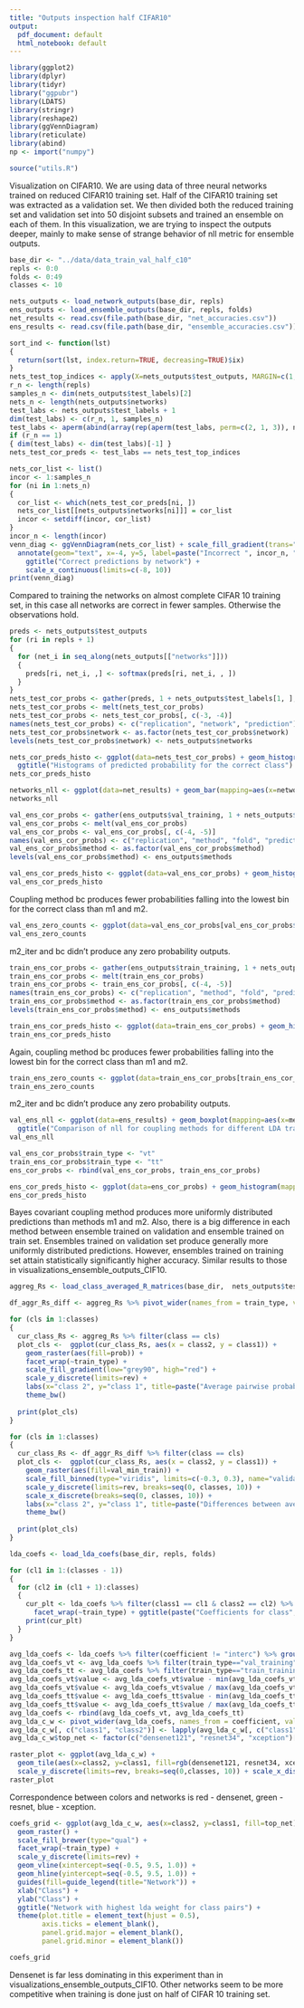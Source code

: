 ```yaml
---
title: "Outputs inspection half CIFAR10"
output:
  pdf_document: default
  html_notebook: default
---
```


```r
library(ggplot2)
library(dplyr)
library(tidyr)
library("ggpubr")
library(LDATS)
library(stringr)
library(reshape2)
library(ggVennDiagram)
library(reticulate)
library(abind)
np <- import("numpy")

source("utils.R")
```

Visualization on CIFAR10.
We are using data of three neural networks trained on reduced CIFAR10 training set. Half of the CIFAR10 training set was extracted as a validation set. We then divided both the reduced training set and validation set into 50 disjoint subsets and trained an ensemble on each of them.
In this visualization, we are trying to inspect the outputs deeper, mainly to make sense of strange behavior of nll metric for ensemble outputs.

```r
base_dir <- "../data/data_train_val_half_c10"
repls <- 0:0
folds <- 0:49
classes <- 10

nets_outputs <- load_network_outputs(base_dir, repls)
ens_outputs <- load_ensemble_outputs(base_dir, repls, folds)
net_results <- read.csv(file.path(base_dir, "net_accuracies.csv"))
ens_results <- read.csv(file.path(base_dir, "ensemble_accuracies.csv"))
```

```r
sort_ind <- function(lst)
{
  return(sort(lst, index.return=TRUE, decreasing=TRUE)$ix)
}
nets_test_top_indices <- apply(X=nets_outputs$test_outputs, MARGIN=c(1, 2, 3), FUN=sort_ind)[1, , , ]
r_n <- length(repls)
samples_n <- dim(nets_outputs$test_labels)[2]
nets_n <- length(nets_outputs$networks)
test_labs <- nets_outputs$test_labels + 1
dim(test_labs) <- c(r_n, 1, samples_n)
test_labs <- aperm(abind(array(rep(aperm(test_labs, perm=c(2, 1, 3)), nets_n), c(r_n, samples_n, nets_n)), along=3), perm=c(1, 3, 2))
if (r_n == 1)
{ dim(test_labs) <- dim(test_labs)[-1] }
nets_test_cor_preds <- test_labs == nets_test_top_indices
```

```r
nets_cor_list <- list()
incor <- 1:samples_n
for (ni in 1:nets_n)
{
  cor_list <- which(nets_test_cor_preds[ni, ])
  nets_cor_list[[nets_outputs$networks[ni]]] = cor_list
  incor <- setdiff(incor, cor_list)
}
incor_n <- length(incor)
venn_diag <- ggVennDiagram(nets_cor_list) + scale_fill_gradient(trans="log10", name="count", limits=c(1, 10000)) +
  annotate(geom="text", x=-4, y=5, label=paste("Incorrect ", incor_n, "\n", round(incor_n / samples_n * 100), "%")) +
    ggtitle("Correct predictions by network") +
    scale_x_continuous(limits=c(-8, 10))
print(venn_diag)
```
Compared to training the networks on almost complete CIFAR 10 training set, in this case all networks are correct in fewer samples. Otherwise the observations hold.


```r
preds <- nets_outputs$test_outputs
for (ri in repls + 1)
{
  for (net_i in seq_along(nets_outputs[["networks"]]))
  {
    preds[ri, net_i, ,] <- softmax(preds[ri, net_i, , ])
  }
}
nets_test_cor_probs <- gather(preds, 1 + nets_outputs$test_labels[1, ], 3, 4)
nets_test_cor_probs <- melt(nets_test_cor_probs)
nets_test_cor_probs <- nets_test_cor_probs[, c(-3, -4)]
names(nets_test_cor_probs) <- c("replication", "network", "prediction")
nets_test_cor_probs$network <- as.factor(nets_test_cor_probs$network)
levels(nets_test_cor_probs$network) <- nets_outputs$networks
```

```r
nets_cor_preds_histo <- ggplot(data=nets_test_cor_probs) + geom_histogram(mapping=aes(x=prediction), binwidth=0.01) +
  ggtitle("Histograms of predicted probability for the correct class") + facet_wrap(~network) + scale_y_log10()
nets_cor_preds_histo
```
```r
networks_nll <- ggplot(data=net_results) + geom_bar(mapping=aes(x=network, y=nll), stat="identity") + ggtitle("NLL of networks")
networks_nll
```


```r
val_ens_cor_probs <- gather(ens_outputs$val_training, 1 + nets_outputs$test_labels[1, ], 4, 5)
val_ens_cor_probs <- melt(val_ens_cor_probs)
val_ens_cor_probs <- val_ens_cor_probs[, c(-4, -5)]
names(val_ens_cor_probs) <- c("replication", "method", "fold", "prediction")
val_ens_cor_probs$method <- as.factor(val_ens_cor_probs$method)
levels(val_ens_cor_probs$method) <- ens_outputs$methods
```

```r
val_ens_cor_preds_histo <- ggplot(data=val_ens_cor_probs) + geom_histogram(mapping=aes(x=prediction), binwidth=0.01) + facet_wrap(~method) + scale_y_log10() + ggtitle("Probabilities predicted for the correct class - ens trained on val")
val_ens_cor_preds_histo
```
Coupling method bc produces fewer probabilities falling into the lowest bin for the correct class than m1 and m2.

```r
val_ens_zero_counts <- ggplot(data=val_ens_cor_probs[val_ens_cor_probs$prediction <= 0, ]) + geom_histogram(mapping=aes(x=method), stat="count") + ggtitle("Counts of subzero probabilities predicted for the correct class by coup m\nValidation training")
val_ens_zero_counts
```
m2_iter and bc didn't produce any zero probability outputs.

```r
train_ens_cor_probs <- gather(ens_outputs$train_training, 1 + nets_outputs$test_labels[1, ], 4, 5)
train_ens_cor_probs <- melt(train_ens_cor_probs)
train_ens_cor_probs <- train_ens_cor_probs[, c(-4, -5)]
names(train_ens_cor_probs) <- c("replication", "method", "fold", "prediction")
train_ens_cor_probs$method <- as.factor(train_ens_cor_probs$method)
levels(train_ens_cor_probs$method) <- ens_outputs$methods
```


```r
train_ens_cor_preds_histo <- ggplot(data=train_ens_cor_probs) + geom_histogram(mapping=aes(x=prediction), binwidth=0.01) + facet_wrap(~method) + scale_y_log10() + ggtitle("Probabilities predicted for the correct class - ens trained on train")
train_ens_cor_preds_histo
```
Again, coupling method bc produces fewer probabilities falling into the lowest bin for the correct class than m1 and m2.

```r
train_ens_zero_counts <- ggplot(data=train_ens_cor_probs[train_ens_cor_probs$prediction <= 0, ]) + geom_histogram(mapping=aes(x=method), stat="count") + ggtitle("Counts of zero or lower probabilities predicted for the correct class by coup m\nTrain training")
train_ens_zero_counts
```

m2_iter and bc didn't produce any zero probability outputs.

```r
val_ens_nll <- ggplot(data=ens_results) + geom_boxplot(mapping=aes(x=method, y=nll)) + facet_wrap(~train_set) +
  ggtitle("Comparison of nll for coupling methods for different LDA train methodologies")
val_ens_nll
```



```r
val_ens_cor_probs$train_type <- "vt"
train_ens_cor_probs$train_type <- "tt"
ens_cor_probs <- rbind(val_ens_cor_probs, train_ens_cor_probs)
```

```r
ens_cor_preds_histo <- ggplot(data=ens_cor_probs) + geom_histogram(mapping=aes(x=prediction), binwidth=0.01) + facet_grid(rows=vars(method), cols=vars(train_type)) + scale_y_log10() + ggtitle("Probabilities predicted for the correct class")
ens_cor_preds_histo
```
Bayes covariant coupling method produces more uniformly distributed predictions than methods m1 and m2. Also, there is a big difference in each method between ensemble trained on validation and ensemble trained on train set. Ensembles trained on validation set produce generally more uniformly distributed predictions. However, ensembles trained on training set attain statistically significantly higher accuracy. Similar results to those in visualizations_ensemble_outputs_CIF10.


```r
aggreg_Rs <- load_class_averaged_R_matrices(base_dir,  nets_outputs$test_labels[1, ], repls, folds=folds)

df_aggr_Rs_diff <- aggreg_Rs %>% pivot_wider(names_from = train_type, values_from = prob) %>% mutate(val_min_train = val_training - train_training)
```

```r
for (cls in 1:classes)
{
  cur_class_Rs <- aggreg_Rs %>% filter(class == cls)
  plot_cls <-  ggplot(cur_class_Rs, aes(x = class2, y = class1)) + 
    geom_raster(aes(fill=prob)) + 
    facet_wrap(~train_type) +
    scale_fill_gradient(low="grey90", high="red") +
    scale_y_discrete(limits=rev) +
    labs(x="class 2", y="class 1", title=paste("Average pairwise probabilities - class ", cls)) +
    theme_bw()
  
  print(plot_cls)
}
```

```r
for (cls in 1:classes)
{
  cur_class_Rs <- df_aggr_Rs_diff %>% filter(class == cls)
  plot_cls <-  ggplot(cur_class_Rs, aes(x = class2, y = class1)) + 
    geom_raster(aes(fill=val_min_train)) + 
    scale_fill_binned(type="viridis", limits=c(-0.3, 0.3), name="validation minus training") +
    scale_y_discrete(limits=rev, breaks=seq(0, classes, 10)) +
    scale_x_discrete(breaks=seq(0, classes, 10)) +
    labs(x="class 2", y="class 1", title=paste("Differences between average pairwise probabilities - class ", cls)) +
    theme_bw()
  
  print(plot_cls)
}
```

```r
lda_coefs <- load_lda_coefs(base_dir, repls, folds)
```

```r
for (cl1 in 1:(classes - 1))
{
  for (cl2 in (cl1 + 1):classes)
  {
    cur_plt <- lda_coefs %>% filter(class1 == cl1 & class2 == cl2) %>% ggplot() + geom_boxplot(aes(x=coefficient, y=value)) +
      facet_wrap(~train_type) + ggtitle(paste("Coefficients for class", cl1, "vs", cl2))
    print(cur_plt)
  }
}
```

```r
avg_lda_coefs <- lda_coefs %>% filter(coefficient != "interc") %>% group_by(class1, class2, precision, train_type, coefficient) %>% summarise( value = mean(value)) %>% ungroup()
avg_lda_coefs_vt <- avg_lda_coefs %>% filter(train_type=="val_training")
avg_lda_coefs_tt <- avg_lda_coefs %>% filter(train_type=="train_training")
avg_lda_coefs_vt$value <- avg_lda_coefs_vt$value - min(avg_lda_coefs_vt$value)
avg_lda_coefs_vt$value <- avg_lda_coefs_vt$value / max(avg_lda_coefs_vt$value)
avg_lda_coefs_tt$value <- avg_lda_coefs_tt$value - min(avg_lda_coefs_tt$value)
avg_lda_coefs_tt$value <- avg_lda_coefs_tt$value / max(avg_lda_coefs_tt$value)
avg_lda_coefs <- rbind(avg_lda_coefs_vt, avg_lda_coefs_tt)
avg_lda_c_w <- pivot_wider(avg_lda_coefs, names_from = coefficient, values_from = value)
avg_lda_c_w[, c("class1", "class2")] <- lapply(avg_lda_c_w[, c("class1", "class2")], as.factor)
avg_lda_c_w$top_net <- factor(c("densenet121", "resnet34", "xception")[max.col(as.matrix(avg_lda_c_w[, c("densenet121", "resnet34", "xception")]))])
```

```r
raster_plot <- ggplot(avg_lda_c_w) + 
  geom_tile(aes(x=class2, y=class1, fill=rgb(densenet121, resnet34, xception))) +
  scale_y_discrete(limits=rev, breaks=seq(0,classes, 10)) + scale_x_discrete(breaks=seq(0,classes, 10)) + scale_fill_identity() + facet_wrap(~train_type) + ggtitle("RGB image formed from lda coefficients for networks densenet, resnet, xception")
raster_plot
```
Correspondence between colors and networks is red - densenet, green - resnet, blue - xception.


```r
coefs_grid <- ggplot(avg_lda_c_w, aes(x=class2, y=class1, fill=top_net)) + 
  geom_raster() + 
  scale_fill_brewer(type="qual") +
  facet_wrap(~train_type) +
  scale_y_discrete(limits=rev) +
  geom_vline(xintercept=seq(-0.5, 9.5, 1.0)) + 
  geom_hline(yintercept=seq(-0.5, 9.5, 1.0)) +
  guides(fill=guide_legend(title="Network")) +
  xlab("Class") + 
  ylab("Class") +
  ggtitle("Network with highest lda weight for class pairs") +
  theme(plot.title = element_text(hjust = 0.5),
        axis.ticks = element_blank(),
        panel.grid.major = element_blank(), 
        panel.grid.minor = element_blank())

coefs_grid
```
Densenet is far less dominating in this experiment than in visualizations_ensemble_outputs_CIF10. Other networks seem to be more competitive when training is done just on half of CIFAR 10 training set.

